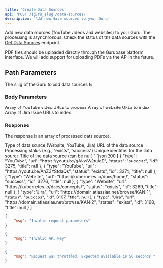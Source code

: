 ```yaml
---
title: 'Create Data Sources'
api: 'POST /{guru_slug}/data-sources/'
description: 'Add new data sources to your Guru'
---
```


Add new data sources (YouTube videos and websites) to your Guru. The processing is asynchronous. Check the status of the data sources with the [Get Data Sources](/api-reference/endpoints/get-datasources) endpoint.

<Note>
PDF files should be uploaded directly through the Gurubase platform interface. We will add support for uploading PDFs via the API in the future.
</Note>

## Path Parameters

<ParamField path="guru_slug" type="string" required>
  The slug of the Guru to add data sources to
</ParamField>

### Body Parameters

<ParamField body="youtube_urls" type="string[]">
    Array of YouTube video URLs to process
</ParamField>

<ParamField body="website_urls" type="string[]">
    Array of website URLs to index
</ParamField>

<ParamField body="jira_urls" type="string[]">
    Array of Jira Issue URLs to index
</ParamField>

### Response

The response is an array of processed data sources.

<ResponseField name="type" type="string">
  Type of data source (Website, YouTube, Jira)
</ResponseField>

<ResponseField name="url" type="string">
  URL of the data source
</ResponseField>

<ResponseField name="status" type="string">
  Processing status (e.g., "exists", "success")
</ResponseField>

<ResponseField name="id" type="number">
  Unique identifier for the data source
</ResponseField>

<ResponseField name="title" type="string">
  Title of the data source (can be null)
</ResponseField>

<ResponseExample>
```json 200
[
    {
        "type": "YouTube",
        "url": "https://youtu.be/gAkwW2tuIqE",
        "status": "success",
        "id": 3275,
        "title": null
    },
    {
        "type": "YouTube",
        "url": "https://youtu.be/AhZ3YStdaQs",
        "status": "exists",
        "id": 3274,
        "title": null
    },
    {
        "type": "Website",
        "url": "https://kubernetes.io/docs/home/",
        "status": "success",
        "id": 3276,
        "title": null
    },
    {
        "type": "Website",
        "url": "https://kubernetes.io/docs/concepts/",
        "status": "exists",
        "id": 3269,
        "title": null
    },
    {
        "type": "Jira",
        "url": "https://domain.atlassian.net/browse/KAN-1",
        "status": "success",
        "id": 3167,
        "title": null
    },
    {
        "type": "Jira",
        "url": "https://domain.atlassian.net/browse/KAN-2",
        "status": "exists",
        "id": 3168,
        "title": null
    }    
]
```

```json 400
{
    "msg": "Invalid request parameters"
} 
```

```json 401
{
    "msg": "Invalid API key"
}
```

```json 429
{
    "msg": "Request was throttled. Expected available in 56 seconds."
}
```
</ResponseExample>

